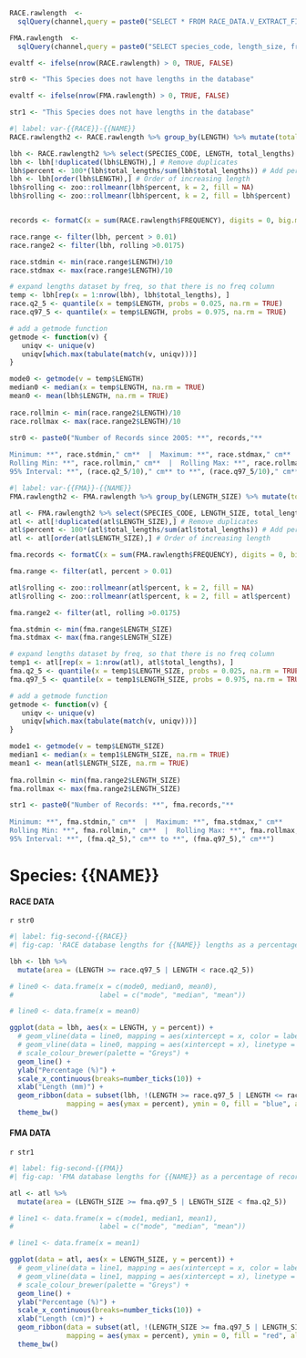 ```r

RACE.rawlength  <-
  sqlQuery(channel,query = paste0("SELECT * FROM RACE_DATA.V_EXTRACT_FINAL_LENGTHS A WHERE ((A.SPECIES_CODE = ",{{RACE}},"))"))

FMA.rawlength  <-
  sqlQuery(channel,query = paste0("SELECT species_code, length_size, frequency  FROM NORPAC.ATL_LENGTH WHERE ((SPECIES_CODE = ",{{FMA}},"))"))

evaltf <- ifelse(nrow(RACE.rawlength) > 0, TRUE, FALSE)

str0 <- "This Species does not have lengths in the database"

evaltf <- ifelse(nrow(FMA.rawlength) > 0, TRUE, FALSE)

str1 <- "This Species does not have lengths in the database"

```

```r
#| label: var-{{RACE}}-{{NAME}}
RACE.rawlength2 <- RACE.rawlength %>% group_by(LENGTH) %>% mutate(total_lengths = sum(FREQUENCY)) # Total for each length class

lbh <- RACE.rawlength2 %>% select(SPECIES_CODE, LENGTH, total_lengths)
lbh <- lbh[!duplicated(lbh$LENGTH),] # Remove duplicates
lbh$percent <- 100*(lbh$total_lengths/sum(lbh$total_lengths)) # Add percent column
lbh <- lbh[order(lbh$LENGTH),] # Order of increasing length
lbh$rolling <- zoo::rollmeanr(lbh$percent, k = 2, fill = NA)
lbh$rolling <- zoo::rollmeanr(lbh$percent, k = 2, fill = lbh$percent)


records <- formatC(x = sum(RACE.rawlength$FREQUENCY), digits = 0, big.mark = ",", drop0trailing = TRUE)

race.range <- filter(lbh, percent > 0.01)
race.range2 <- filter(lbh, rolling >0.0175)

race.stdmin <- min(race.range$LENGTH)/10
race.stdmax <- max(race.range$LENGTH)/10

# expand lengths dataset by freq, so that there is no freq column
temp <- lbh[rep(x = 1:nrow(lbh), lbh$total_lengths), ]
race.q2_5 <- quantile(x = temp$LENGTH, probs = 0.025, na.rm = TRUE)
race.q97_5 <- quantile(x = temp$LENGTH, probs = 0.975, na.rm = TRUE)

# add a getmode function
getmode <- function(v) {
   uniqv <- unique(v)
   uniqv[which.max(tabulate(match(v, uniqv)))]
}

mode0 <- getmode(v = temp$LENGTH)
median0 <- median(x = temp$LENGTH, na.rm = TRUE)
mean0 <- mean(lbh$LENGTH, na.rm = TRUE)
  
race.rollmin <- min(race.range2$LENGTH)/10
race.rollmax <- max(race.range2$LENGTH)/10

str0 <- paste0("Number of Records since 2005: **", records,"**  
  
Minimum: **", race.stdmin," cm**  |  Maximum: **", race.stdmax," cm**  
Rolling Min: **", race.rollmin," cm**  |  Rolling Max: **", race.rollmax," cm**  
95% Interval: **", (race.q2_5/10)," cm** to **", (race.q97_5/10)," cm**")

```

```r
#| label: var-{{FMA}}-{{NAME}}
FMA.rawlength2 <- FMA.rawlength %>% group_by(LENGTH_SIZE) %>% mutate(total_lengths = sum(FREQUENCY)) # Total for each length class

atl <- FMA.rawlength2 %>% select(SPECIES_CODE, LENGTH_SIZE, total_lengths)
atl <- atl[!duplicated(atl$LENGTH_SIZE),] # Remove duplicates
atl$percent <- 100*(atl$total_lengths/sum(atl$total_lengths)) # Add percent column
atl <- atl[order(atl$LENGTH_SIZE),] # Order of increasing length

fma.records <- formatC(x = sum(FMA.rawlength$FREQUENCY), digits = 0, big.mark = ",", drop0trailing = TRUE)

fma.range <- filter(atl, percent > 0.01)

atl$rolling <- zoo::rollmeanr(atl$percent, k = 2, fill = NA)
atl$rolling <- zoo::rollmeanr(atl$percent, k = 2, fill = atl$percent)

fma.range2 <- filter(atl, rolling >0.0175)

fma.stdmin <- min(fma.range$LENGTH_SIZE)
fma.stdmax <- max(fma.range$LENGTH_SIZE)

# expand lengths dataset by freq, so that there is no freq column
temp1 <- atl[rep(x = 1:nrow(atl), atl$total_lengths), ]
fma.q2_5 <- quantile(x = temp1$LENGTH_SIZE, probs = 0.025, na.rm = TRUE)
fma.q97_5 <- quantile(x = temp1$LENGTH_SIZE, probs = 0.975, na.rm = TRUE)

# add a getmode function
getmode <- function(v) {
   uniqv <- unique(v)
   uniqv[which.max(tabulate(match(v, uniqv)))]
}

mode1 <- getmode(v = temp$LENGTH_SIZE)
median1 <- median(x = temp1$LENGTH_SIZE, na.rm = TRUE)
mean1 <- mean(atl$LENGTH_SIZE, na.rm = TRUE)
  
fma.rollmin <- min(fma.range2$LENGTH_SIZE)
fma.rollmax <- max(fma.range2$LENGTH_SIZE)

str1 <- paste0("Number of Records: **", fma.records,"**  
  
Minimum: **", fma.stdmin," cm**  |  Maximum: **", fma.stdmax," cm**  
Rolling Min: **", fma.rollmin," cm**  |  Rolling Max: **", fma.rollmax," cm**  
95% Interval: **", (fma.q2_5)," cm** to **", (fma.q97_5)," cm**")
```

# Species: {{NAME}}
#### RACE DATA
`r str0`

```r
#| label: fig-second-{{RACE}}
#| fig-cap: 'RACE database lengths for {{NAME}} lengths as a percentage of recorded individuals. The shaded area is within the 95th percent confidence interval. '

lbh <- lbh %>%
  mutate(area = (LENGTH >= race.q97_5 | LENGTH < race.q2_5))

# line0 <- data.frame(x = c(mode0, median0, mean0),
#                     label = c("mode", "median", "mean"))

# line0 <- data.frame(x = mean0)

ggplot(data = lbh, aes(x = LENGTH, y = percent)) + 
  # geom_vline(data = line0, mapping = aes(xintercept = x, color = label), linetype = "dashed", size = 3) +
  # geom_vline(data = line0, mapping = aes(xintercept = x), linetype = "dashed", linewidth = 0.75) +
  # scale_colour_brewer(palette = "Greys") +
  geom_line() + 
  ylab("Percentage (%)") + 
  scale_x_continuous(breaks=number_ticks(10)) + 
  xlab("Length (mm)") +
  geom_ribbon(data = subset(lbh, !(LENGTH >= race.q97_5 | LENGTH <= race.q2_5)), 
              mapping = aes(ymax = percent), ymin = 0, fill = "blue", alpha = 0.25, show.legend = FALSE) +
  theme_bw()

```

\newpage

#### FMA DATA
`r str1`

```r
#| label: fig-second-{{FMA}}
#| fig-cap: 'FMA database lengths for {{NAME}} as a percentage of recorded individuals. The shaded area is within the 95th percent confidence interval. '

atl <- atl %>%
  mutate(area = (LENGTH_SIZE >= fma.q97_5 | LENGTH_SIZE < fma.q2_5))

# line1 <- data.frame(x = c(mode1, median1, mean1), 
#                     label = c("mode", "median", "mean"))

# line1 <- data.frame(x = mean1)

ggplot(data = atl, aes(x = LENGTH_SIZE, y = percent)) + 
  # geom_vline(data = line1, mapping = aes(xintercept = x, color = label), linetype = "dashed", size = 3) +
  # geom_vline(data = line1, mapping = aes(xintercept = x), linetype = "dashed", linewidth = 0.75) +
  # scale_colour_brewer(palette = "Greys") +
  geom_line() + 
  ylab("Percentage (%)") + 
  scale_x_continuous(breaks=number_ticks(10)) + 
  xlab("Length (cm)") +
  geom_ribbon(data = subset(atl, !(LENGTH_SIZE >= fma.q97_5 | LENGTH_SIZE <= fma.q2_5)), 
              mapping = aes(ymax = percent), ymin = 0, fill = "red", alpha = 0.25, show.legend = FALSE) +
  theme_bw()

```

\newpage

```{=tex}
\pagebreak
```